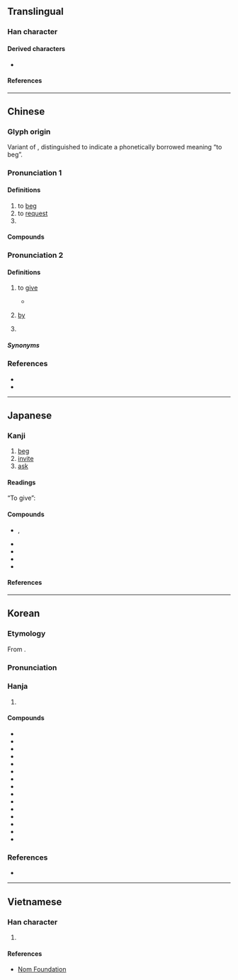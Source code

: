 {{character info}}
==Translingual==
{{stroke order|strokes=3}}

===Han character===
{{Han char|rn=5|rad=乙|as=02|sn=3|four=80717|canj=ON|ids=⿱𠂉乙}}

====Derived characters====
* {{l|mul|[[仡]], [[𠖯]], [[吃]], [[圪]], [[屹]], [[忔]], [[扢]], [[汔]], [[犵]], [[阣]], [[㫓]], [[杚]], [[肐]], [[盵]], [[矻]], [[䇄]], [[籺]], [[紇]], [[䎢]], [[虼]], [[訖]], [[趷]], [[乾]], [[釳]], [[䬣]], [[䩐]], [[𩠓]], [[亁]], [[䰴]], [[麧]], [[齕]], [[迄]], [[䞘]], [[刉]], [[㩿]], [[䒗]], [[疙]], [[䦍]]}}

====References====
{{Han ref|kx=0084.030|dkj=00170|dj=0170.030|hdz=10050.070|uh=4E5E}}

----

==Chinese==

===Glyph origin===
{{Han etym}}
Variant of {{och-l|气}}, distinguished to indicate a phonetically borrowed meaning “to beg”.

===Pronunciation 1===
{{zh-forms|alt=气,𠧒}}
{{zh-pron
|m=qǐ
|m-s=qi2
|c=hat1
|c-t=hat2
|g=qit6
|h=pfs=khiet/n:khié
|j=qieh4
|mb=kĭ
|md=ké̤ṳk
|mn=khit
|mn-t=keg4/kêg4/kig4
|mn-t_note=keg4 - Chaozhou, Shantou, Chenghai, Raoping; kêg4 - Jieyang; kig4 - Chaoyang, Puning, Huilai
|w=4qiq
|x=qi6
|mc=1
|oc=y,2
|ma=y
|cat=v,pn
}}

====Definitions====
{{zh-hanzi}}

# to [[beg]]
# to [[request]]
# {{surname|zh}}

====Compounds====
{{zh-der|乞鞠|乞化|乞留乞良|乞婆|乞伏|乞免|乞火|乞留惡濫|乞降|乞鄰|乞閒|乞窮儉相|乞骸|乞憐|乞貸|向火乞兒|乞食飯牛|乞請|乞援|乞哀告憐|乞養|乞假|乞盟|乞靈|乞討|乞留玎琅|乞拉朋吉|乞巧|乞漿得酒|乞期|乞身|乞丐|乞人|伏乞|乞憐搖尾|乞命|寒乞|容乞|乞食|千乞|乞求|乞休|乞懇|乞留曲律|乞頭|乞乞縮縮|乞活|乞骸骨|乞師|死乞白賴|啟乞|搖尾乞憐|求乞|窮腮乞臉|討乞|行乞|乞力馬扎羅山}}

===Pronunciation 2===
{{zh-forms|alt=气,𠧒,去-Hokkien}}
{{zh-pron
|m=qì
|c=hei3
|h=
|md=ké̤ṳk
|mn=ml:khit/xm,zz:khì
|mn-t=keh4/kih4
|mn-t_note=kih4 - Chaoyang
|w=
|dial=n
|mc=2
|oc=n,1
|ma=y
|cat=v,md:prep,mn:prep,pn
}}

====Definitions====
{{zh-hanzi}}

# {{lb|zh|obsolete|or|Min Dong|Teochew}} to [[give]]
#: {{zh-x|乞 汝 一 把 筆|[someone] '''gives''' you a pen|MD|tr=ké̤ṳk nṳ̄ siŏh bā bék}}
#: {{zh-x|伊 乞 我 本 書|he '''gave''' me a book|MN-T|tr= i1 '''keh4''' ua2 bung2 ze1}}
#* {{zh-x|妻 自經 死，^@買臣 乞{qì} 其 夫 錢，令 葬。|ref=Hanshu}}
# {{lb|zh|Min Dong|;|Xiamen|Quanzhou|Zhangzhou|Teochew|_|Min Nan}} [[by]]
#: {{zh-x|乞 人 拍死|tr='''keh4''' nang5 pah4 si2|be beat to death '''by''' someone|MN-T}}
# {{lb|zh|Min Dong|;|Xiamen|Quanzhou|Zhangzhou|Teochew|_|Min Nan}} {{n-g|Used before a verb to indicate [[passive voice]].}}
#: {{zh-x|杯仔 乞 偷 去|the cup has '''been stolen'''|MN}}

=====Synonyms=====
{{zh-dial|給}}
{{zh-dial|被}}

===References===
* {{R:yue:Hanzi}}
* {{R:twedu|A00041}}

----

==Japanese==

===Kanji===
{{ja-kanji|grade=c|rs=乙02}}

# [[beg]]
# [[invite]]
# [[ask]]

====Readings====
{{ja-readings
|goon=こち
|kanon=きつ
|kanyoon=こつ
|kun=こ-う<こ-ふ, こ-い<こ-ひ
|nanori=ただし
}}

“To give”:
{{ja-readings
|goon=け
|kanon=き
|kun=あた-える<あた-へる
}}

====Compounds====
{{der-top|Compounds}}
* {{ja-l|乞丐|かたい}}, {{ja-r|乞丐|かったい|t=[[beggar]], [[idiot]]; {{lb|ja|archaic}} [[leprosy]]}}
* {{ja-r|乞丐|こつがい|t=[[beggar]]}}
* {{ja-r|乞丐|きっかい}}
* {{ja-r|物%乞い|もの%ごい|t=[[beggar]], [[beg]]ging}}
* {{ja-r|乞%食|こ%じき|t=[[beggar]], [[beg]]ging}}
{{der-bottom}}

====References====
{{ja-kref
|jis=3870
|ku=2480
|shift=8CEE
|euc=B8F0
|freq=2478
|nelson=262
|newnelson=59
|halpern=1961
|kld=''not listed''
|heisig=462
|tuttle=0a3.4
}}

----

==Korean==

===Etymology===
From {{der|ko|ltc|sort=걸|-}} {{ltc-l|乞|id=1}}.
{{hanja-ety
|dk={{okm-l|크ᇙ〮|khúlq|link=no}}
|m={{okm-l|걸〮|kél}}
|mh={{okm-l|[[빌다|빌〯]]|pǐl}}
|ml=雜語#하22A
}}

===Pronunciation===
{{ko-hanja-pron|걸}}

===Hanja===
{{ko-hanja-search}}
{{ko-hanja|빌다|빌|걸}}

# {{hanja form of|걸|to [[beg]]}}

====Compounds====
{{der-top3|Compounds}}
* {{ko-l|걸립|乞粒}}
* {{ko-l|걸사|乞士}}
* {{ko-l|복걸|伏乞}}
* {{ko-l|걸가|乞暇}}
* {{ko-l|걸식|乞食}}
* {{ko-l|애걸|哀乞}}
* {{ko-l|걸구|乞求}}
* {{ko-l|구걸|求乞}}
* {{ko-l|걸객|乞客}}
* {{ko-l|걸맹|乞盟}}
* {{ko-l|개걸|丐乞}}
* {{ko-l|걸개|乞丐}}
* {{ko-l|걸신|乞神}}
* {{ko-l|행걸|行乞}}
* {{ko-l|애걸복걸|哀乞伏乞}}
{{der-bottom}}

===References===
* {{R:hanjadoc|58}}

----

==Vietnamese==

===Han character===
{{vi-readings|rs=乙02|reading=[[khất]], [[khắt]], [[gật]], [[khật]]}}

# {{rfdef|vi|sort=乙02}}

====References====
* [http://nomfoundation.org/common/nom_details.php?codepoint=4e5e Nom Foundation]